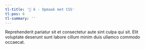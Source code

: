 ```yaml
---
tl-title: '👾 6 - Opmaak met CSS'
tl-pos: 6
tl-summary: ''
---
```



Reprehenderit pariatur sit et consectetur aute sint culpa qui sit. Elit voluptate deserunt sunt labore cillum minim duis ullamco commodo occaecat.